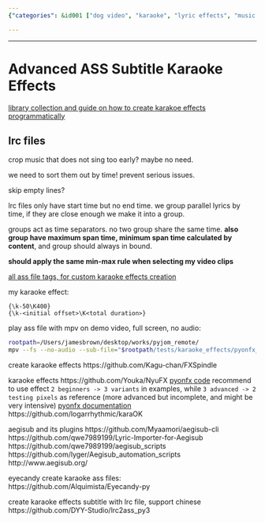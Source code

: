 ```yaml
---
{"categories": &id001 ["dog video", "karaoke", "lyric effects", "music video", "pets video", "project", "pyjom", "subtitle", "video effects", "video generator", "video with bgm"], "category": "Karaoke", "date": "2022-07-10 15:56:16", "description": "Explore the possibilities of custom karaoke effects in Advanced Substation Alpha (ASS) subtitle files, specifically focusing on LRC tags and time-based grouping. This resource provides a comprehensive understanding of tags used for creating various effects and showcases practical examples to enhance your project's visual appeal.", "tags": *id001, "title": "Advanced ASS subtitle Karaoke Effects"}

---
```


------

# Advanced ASS Subtitle Karaoke Effects

[library collection and guide on how to create karakoe effects programmatically](https://github.com/arch1t3cht/Aegisub-Scripts/blob/c3cb38ccdea000c708c3abbd2912da2134e61e23/doc/templaters.md)

## lrc files

crop music that does not sing too early? maybe no need.

we need to sort them out by time! prevent serious issues.

skip empty lines?

lrc files only have start time but no end time.
we group parallel lyrics by time, if they are close enough we make it into a group.

groups act as time separators. no two group share the same time. **also group have maximum span time, minimum span time calculated by content**, and group should always in bound.

**should apply the same min-max rule when selecting my video clips**

[all ass file tags, for custom karaoke effects creation](https://web.archive.org/web/20200722050630/http://docs.aegisub.org/3.2/ASS_Tags/)

my karaoke effect:
```
{\k-50\K400}
{\k-<initial offset>\K<total duration>}
```

play ass file with mpv on demo video, full screen, no audio:
```bash
rootpath=/Users/jamesbrown/desktop/works/pyjom_remote/
mpv --fs --no-audio --sub-file="$rootpath/tests/karaoke_effects/pyonfx_test/examples/2 - Beginner/Output.ass" "$rootpath/samples/video/karaoke_effects_source.mp4"
```

create karaoke effects
https://github.com/Kagu-chan/FXSpindle

karaoke effects
https://github.com/Youka/NyuFX
[pyonfx code](https://github.com/CoffeeStraw/PyonFX)
recommend to use effect `2 beginners -> 3 variants` in examples, while `3 advanced -> 2 testing pixels` as reference (more advanced but incomplete, and might be very intensive)
[pyonfx documentation](https://pyonfx.readthedocs.io/en/latest/quick%20start.html#starting-out)
https://github.com/logarrhythmic/karaOK

aegisub and its plugins
https://github.com/Myaamori/aegisub-cli
https://github.com/qwe7989199/Lyric-Importer-for-Aegisub
https://github.com/qwe7989199/aegisub_scripts
https://github.com/lyger/Aegisub_automation_scripts
http://www.aegisub.org/

eyecandy create karaoke ass files:
https://github.com/Alquimista/Eyecandy-py

create karaoke effects subtitle with lrc file, support chinese
https://github.com/DYY-Studio/lrc2ass_py3

